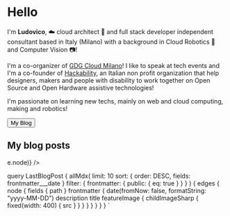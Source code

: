 


# Hello <RandomEmoji emojis={emojis}/>

I'm **Ludovico**, ☁️ cloud architect 🚀 and full stack
developer independent consultant based in Italy (Milano) with a background in
Cloud Robotics 🤖 and Computer Vision 📷!

I'm a co-organizer of [GDG Cloud Milano](https://www.youtube.com/channel/UCs2Lulo9cfYrI5RHuDCQehQ)!
I like to speak at tech events and I'm a co-founder of [Hackability](http://www.hackability.it),
an Italian non profit organization that help designers, makers and people with
disability to work together on Open Source and Open Hardware assistive technologies!

I'm passionate on learning new techs, mainly on web and cloud
computing, making and robotics!

<Button> My Blog</Button>

<div>
  <h2> My blog posts </h2>
  <PostPreviewList posts={props.data.allMdx.edges.map(e => e.node)} />
</div>

  query LastBlogPost {
    allMdx(
      limit: 10
      sort: { order: DESC, fields: frontmatter___date }
      filter: { frontmatter: { public: { eq: true } } }
    ) {
      edges {
        node {
          fields {
            path
          }
          frontmatter {
            date(fromNow: false, formatString: "yyyy-MM-DD")
            description
            title
            featureImage {
              childImageSharp {
                fixed(width: 400) {
                  src
                }
              }
            }
          }
        }
      }
    }
  }
`

